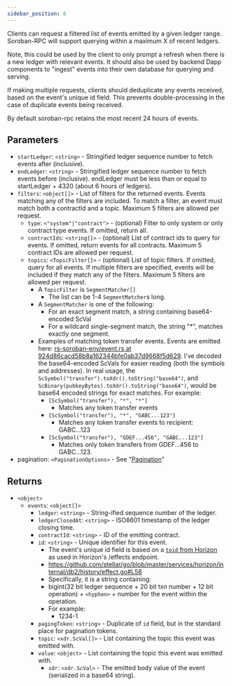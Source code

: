 ```yaml
---
sidebar_position: 6
---
```


Clients can request a filtered list of events emitted by a given ledger range. Soroban-RPC will support querying within a maximum X of recent ledgers.

Note, this could be used by the client to only prompt a refresh when there is a new ledger with relevant events. It should also be used by backend Dapp components to "ingest" events into their own database for querying and serving.

If making multiple requests, clients should deduplicate any events received, based on the event's unique id field. This prevents double-processing in the case of duplicate events being received.

By default soroban-rpc retains the most recent 24 hours of events.

## Parameters

- `startLedger`: `<string>` - Stringified ledger sequence number to fetch events after (inclusive).
- `endLedger`: `<string>` - Stringified ledger sequence number to fetch events before (inclusive). endLedger must be less than or equal to startLedger + 4320 (about 6 hours of ledgers).
- `filters`: `<object[]>` - List of filters for the returned events. Events matching any of the filters are included. To match a filter, an event must match both a contractId and a topic. Maximum 5 filters are allowed per request.
  - `type`: `<"system"|"contract">` - (optional) Filter to only system or only contract type events. If omitted, return all.
  - `contractIds`: `<string[]>` - (optional) List of contract ids to query for events. If omitted, return events for all contracts. Maximum 5 contract IDs are allowed per request.
  - `topics`: `<TopicFilter[]>` - (optional) List of topic filters. If omitted, query for all events. If multiple filters are specified, events will be included if they match any of the filters. Maximum 5 filters are allowed per request.
    - A `TopicFilter` is `SegmentMatcher[]`
      - The list can be 1-4 `SegmentMatcher`s long.
    - A `SegmentMatcher` is one of the following:
      - For an exact segment match, a string containing base64-encoded ScVal
      - For a wildcard single-segment match, the string "*", matches exactly one segment.
    - Examples of matching token transfer events. Events are emitted here: [rs-soroban-env/event.rs at 924d86cacd58b8a162344bfe0ab37d9668f5d629]. I've decoded the base64-encoded ScVals for easier reading (both the symbols and addresses). In real usage, the `ScSymbol("transfer").toXdr().toString("base64")`, and `ScBinary(pubkeyBytes).toXdr().toString("base64")`, would be base64 encoded strings for exact matches. For example:
      - `[ScSymbol("transfer"), "*", "*"]`
        - Matches any token transfer events
      - `[ScSymbol("transfer"), "*", "GABC...123"]`
        - Matches any token transfer events to recipient: GABC...123
      - `[ScSymbol("transfer"), "GDEF...456", "GABC...123"]`
        - Matches only token transfers from GDEF...456 to GABC...123.
- pagination: `<PaginationOptions>` - See "[Pagination](../pagination)"

## Returns

- `<object>`
  - `events`: `<object[]>`
    - `ledger`: `<string>` - String-ified sequence number of the ledger.
    - `ledgerClosedAt`: `<string>` - ISO8601 timestamp of the ledger closing time.
    - `contractId`: `<string>` - ID of the emitting contract.
    - `id`: `<string>` - Unique identifier for this event.
      - The event's unique id field is based on a [`toid` from Horizon] as used in Horizon's /effects endpoint.
      - https://github.com/stellar/go/blob/master/services/horizon/internal/db2/history/effect.go#L58
      - Specifically, it is a string containing:
      - bigint(32 bit ledger sequence + 20 bit txn number + 12 bit operation) + `<hyphen>` + number for the event within the operation.
      - For example:
        - 1234-1
    - `pagingToken`: `<string>` - Duplicate of `id` field, but in the standard place for pagination tokens.
    - `topic`: `<xdr.ScVal[]>` - List containing the topic this event was emitted with.
    - `value`: `<object>` - List containing the topic this event was emitted with.
      - `xdr`: `<xdr.ScVal>` - The emitted body value of the event (serialized in a base64 string).

[rs-soroban-env/event.rs at 924d86cacd58b8a162344bfe0ab37d9668f5d629]: <https://github.com/stellar/rs-soroban-env/blob/924d86cacd58b8a162344bfe0ab37d9668f5d629/soroban-env-host/src/native_contract/token/event.rs#L21-L33>
[`toid` from Horizon]: <https://github.com/stellar/go/blob/master/toid/main.go>
